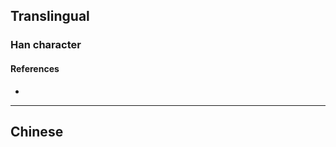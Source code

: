 {{also|軍}}
{{character info}}
==Translingual==
{{stroke order|strokes=6}}

===Han character===
{{Han char|rn=14|rad=冖|as=04|sn=6|four=|canj=BKQ|ids=⿱冖车}}

====References====
* {{Han ref|kx=0130.191|hdz=10303.070|uh=519B|ud=20891}}

----

==Chinese==
{{zh-see|軍}}